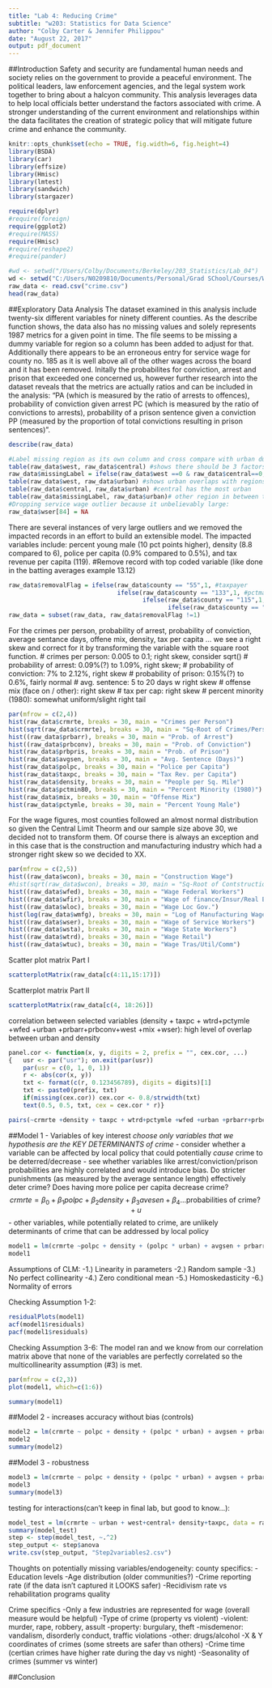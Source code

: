 ```yaml
---
title: "Lab 4: Reducing Crime"
subtitle: "w203: Statistics for Data Science"
author: "Colby Carter & Jennifer Philippou"
date: "August 22, 2017"
output: pdf_document
---
```


##Introduction
Safety and security are fundamental human needs and society relies on the government to provide a peaceful environment. The political leaders, law enforcement agencies, and the legal system work together to bring about a halcyon community. This analysis leverages data to help local officials better understand the factors associated with crime. A stronger understanding of the current environment and relationships within the data facilitates the creation of strategic policy that will mitigate future crime and enhance the community. 

```r
knitr::opts_chunk$set(echo = TRUE, fig.width=6, fig.height=4)
library(BSDA)
library(car)
library(effsize)
library(Hmisc)
library(lmtest)
library(sandwich)
library(stargazer)

require(dplyr)
#require(foreign)
require(ggplot2)
#require(MASS)
require(Hmisc)
#require(reshape2)
#require(pander)
```

```r
#wd <- setwd("/Users/Colby/Documents/Berkeley/203_Statistics/Lab_04")
wd <- setwd("C:/Users/N0209810/Documents/Personal/Grad SChool/Courses/W203_stats")
raw_data <- read.csv("crime.csv")
head(raw_data)
```
##Exploratory Data Analysis
The dataset examined in this analysis include twenty-six different variables for ninety different counties. As the describe function shows, the data also has no missing values and solely represents 1987 metrics for a given point in time. The file seems to be missing a dummy variable for region so a column has been added to adjust for that. Additionally there appears to be an erroneous entry for service wage for county no. 185 as it is well above all of the other wages across the board and it has been removed. Initally the probabilites for conviction, arrest and prison that exceeded one concerned us, however further research into the dataset reveals that the metrics are actually ratios and can be included in the analysis: "PA (which is measured by the ratio of arrests to offences), probability of conviction given arrest PC (which is measured by the ratio of convictions to arrests), probability of a prison sentence given a conviction PP (measured by the proportion of total convictions resulting in prison sentences)". 

```r
describe(raw_data)
```

```r
#Label missing region as its own column and cross compare with urban dummy:
table(raw_data$west, raw_data$central) #shows there should be 3 factors
raw_data$missingLabel = ifelse(raw_data$west ==0 & raw_data$central==0,1,0)
table(raw_data$west, raw_data$urban) #shows urban overlaps with regions, west mostly not urban
table(raw_data$central, raw_data$urban) #central has the most urban
table(raw_data$missingLabel, raw_data$urban)# other region in between the other two
#Dropping service wage outlier because it unbelievably large:
raw_data$wser[84] = NA
```

There are several instances of very large outliers and we removed the impacted records in an effort to build an extensible model.  The impacted variables include: percent young male (10 pct points higher), density (8.8 compared to 6), police per capita (0.9% compared to 0.5%), and tax revenue per capita (119).
#Remove record with top coded variable (like done in the batting averages example 13.12)
```r
raw_data$removalFlag = ifelse(raw_data$county == "55",1, #taxpayer
                              ifelse(raw_data$county == "133",1, #pctmale
                                     ifelse(raw_data$county == "115",1, #polpc
                                            ifelse(raw_data$county == "119",1,0))))
raw_data = subset(raw_data, raw_data$removalFlag !=1)
```
For the crimes per person, probability of arrest, probability of conviction, average sentance days, offene mix, density, tax per capita ... we see a right skew and correct for it by transforming the variable with the square root function.
# crimes per person: 0.005 to 0.1; right skew, consider sqrt()
# probability of arrest: 0.09%(?) to 1.09%, right skew;
# probability of conviction: 7% to 2.12%, right skew
# probability of prison: 0.15%(?) to 0.6%, fairly normal
# avg. sentence: 5 to 20 days w right skew
# offense mix (face on / other): right skew
# tax per cap: right skew 
# percent minority (1980): somewhat uniform/slight right tail

```r
par(mfrow = c(2,4))
hist(raw_data$crmrte, breaks = 30, main = "Crimes per Person")
hist(sqrt(raw_data$crmrte), breaks = 30, main = "Sq-Root of Crimes/Person")
hist((raw_data$prbarr), breaks = 30, main = "Prob. of Arrest")
hist((raw_data$prbconv), breaks = 30, main = "Prob. of Conviction")
hist(raw_data$prbpris, breaks = 30, main = "Prob. of Prison")
hist(raw_data$avgsen, breaks = 30, main = "Avg. Sentence (Days)")
hist(raw_data$polpc, breaks = 30, main = "Police per Capita")
hist(raw_data$taxpc, breaks = 30, main = "Tax Rev. per Capita")
hist(raw_data$density, breaks = 30, main = "People per Sq. Mile")
hist(raw_data$pctmin80, breaks = 30, main = "Percent Minority (1980)")
hist(raw_data$mix, breaks = 30, main = "Offense Mix")
hist(raw_data$pctymle, breaks = 30, main = "Percent Young Male")
```
For the wage figures, most counties followed an almost normal distribution so given the Central Limit Theorm and our sample size above 30, we decided not to transform them. Of course there is always an exception and in this case that is the construction and manufacturing industry which had a stronger right skew so we decided to XX.
```r
par(mfrow = c(2,5))
hist((raw_data$wcon), breaks = 30, main = "Construction Wage")
#hist(sqrt(raw_data$wcon), breaks = 30, main = "Sq-Root of Contstruction Wage")
hist((raw_data$wfed), breaks = 30, main = "Wage Federal Workers")
hist((raw_data$wfir), breaks = 30, main = "Wage of finance/Insur/Real Estate")
hist((raw_data$wloc), breaks = 30, main = "Wage Loc Gov.")
hist(log(raw_data$wmfg), breaks = 30, main = "Log of Manufacturing Wage")
hist((raw_data$wser), breaks = 30, main = "Wage of Service Workers")
hist((raw_data$wsta), breaks = 30, main = "Wage State Workers")
hist((raw_data$wtrd), breaks = 30, main = "Wage Retail")
hist((raw_data$wtuc), breaks = 30, main = "Wage Tras/Util/Comm")
```
Scatter plot matrix Part I
```r
scatterplotMatrix(raw_data[c(4:11,15:17)])
```
Scatterplot matrix Part II
```r
scatterplotMatrix(raw_data[c(4, 18:26)])
```

correlation between selected variables (density + taxpc + wtrd+pctymle +wfed +urban +prbarr+prbconv+west +mix +wser): high level of overlap between urban and density
```r
panel.cor <- function(x, y, digits = 2, prefix = "", cex.cor, ...)
{   usr <- par("usr"); on.exit(par(usr))
    par(usr = c(0, 1, 0, 1))
    r <- abs(cor(x, y))
    txt <- format(c(r, 0.123456789), digits = digits)[1]
    txt <- paste0(prefix, txt)
    if(missing(cex.cor)) cex.cor <- 0.8/strwidth(txt)
    text(0.5, 0.5, txt, cex = cex.cor * r)}

pairs(~crmrte +density + taxpc + wtrd+pctymle +wfed +urban +prbarr+prbconv+west +mix +wser, data=raw_data, upper.panel=panel.cor, pch=20, main="Crime Variables Correlation Scatterplot Matrix")
```


##Model 1 - Variables of key interest
*choose only variables that we hypothesis are the KEY DETERMINANTS of crime*
- consider whether a variable can be affected by local policy that could potentially *cause* crime to be deterred/decrease
- see whether variables like arrest/conviction/prison probabilities are highly correlated and would introduce bias.
Do stricter punishments (as measured by the average sentance length) effectively deter crime? Does having more police per capita decrease crime?
$$
crmrte = \beta_0 + \beta_1 polpc + \beta_2 density + \beta_3 avesen + \beta_4 ... \text{probabilities of crime?} + u
$$
- other variables, while potentially related to crime, are unlikely determinants of crime that can be addressed by local policy
```r
model1 = lm(crmrte ~polpc + density + (polpc * urban) + avgsen + prbarr +prbconv +prbpris, data=raw_data)
model1
```

Assumptions of CLM:
-1.) Linearity in parameters
-2.) Random sample
-3.) No perfect collinearity
-4.) Zero conditional mean
-5.) Homoskedasticity
-6.) Normality of errors

Checking Assumption 1-2:

```r
residualPlots(model1)
acf(model1$residuals)
pacf(model1$residuals)
```

Checking Assumption 3-6:
The model ran and we know from our correlation matrix above that none of the variables are perfectly correlated so the multicollinearity assumption (#3) is met. 
```r
par(mfrow = c(2,3))
plot(model1, which=c(1:6))
```
```r
summary(model1)
```



##Model 2 - increases accuracy without bias (controls)
```r
model2 = lm(crmrte ~ polpc + density + (polpc * urban) + avgsen + prbarr +prbconv +prbpris + taxpc + west+ central + pctymle + pctmin80 + mix, data=raw_data)
model2
summary(model2)
```

##Model 3 - robustness 
```r
model3 = lm(crmrte ~ polpc + density + (polpc * urban) + avgsen + prbarr +prbconv +prbpris + taxpc + west+ central + pctymle + pctmin80 + mix + wcon +wtuc + wtrd + wfir+ wser +wmfg +wfed +wsta +wloc, data=raw_data)
model3
summary(model3)
```

testing for interactions(can't keep in final lab, but good to know...):
```r
model_test = lm(crmrte ~ urban + west+central+ density+taxpc, data = raw_data)
summary(model_test)
step <- step(model_test, ~.^2)
step_output <- step$anova
write.csv(step_output, "Step2variables2.csv")
```


Thoughts on potentially missing variables/endogeneity:
county specifics:
-Education levels
-Age distribution (older communities?)
-Crime reporting rate (if the data isn't captured it LOOKS safer)
-Recidivism rate vs rehabilitation programs quality

Crime specifics
-Only a few industries are represented for wage (overall measure would be helpful)
-Type of crime (property vs violent)
      -violent: murder, rape, robbery, assult
      -property: burgulary, theft
      -misdemenor: vandalism, disorderly conduct, traffic violations
      -other: drugs/alcohol
-X & Y coordinates of crimes (some streets are safer than others)
-Crime time (certian crimes have higher rate during the day vs night)
-Seasonality of crimes (summer vs winter)

##Conclusion
